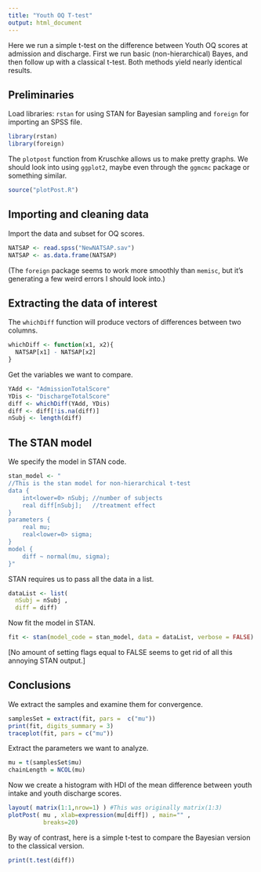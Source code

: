```yaml
---
title: "Youth OQ T-test"
output: html_document
---
```


Here we run a simple t-test on the difference between Youth OQ scores at admission and discharge. First we run basic (non-hierarchical) Bayes, and then follow up with a classical t-test. Both methods yield nearly identical results.

## Preliminaries

Load libraries: `rstan` for using STAN for Bayesian sampling and `foreign` for importing an SPSS file.

```r
library(rstan)
library(foreign)
```

The `plotpost` function from Kruschke allows us to make pretty graphs. We should look into using `ggplot2`, maybe even through the `ggmcmc` package or something similar.

```r
source("plotPost.R")
```

## Importing and cleaning data

Import the data and subset for OQ scores.

```r
NATSAP <- read.spss("NewNATSAP.sav")
NATSAP <- as.data.frame(NATSAP)
```

(The `foreign` package seems to work more smoothly than `memisc`, but it's generating a few weird errors I should look into.)

## Extracting the data of interest

The `whichDiff` function will produce vectors of differences between two columns.

```r
whichDiff <- function(x1, x2){
  NATSAP[x1] - NATSAP[x2]
}
```

Get the variables we want to compare.

```r
YAdd <- "AdmissionTotalScore"
YDis <- "DischargeTotalScore"
diff <- whichDiff(YAdd, YDis)
diff <- diff[!is.na(diff)]
nSubj <- length(diff)
```

## The STAN model

We specify the model in STAN code.

```r
stan_model <- "
//This is the stan model for non-hierarchical t-test
data {
    int<lower=0> nSubj; //number of subjects
    real diff[nSubj];   //treatment effect
}
parameters {
    real mu; 
    real<lower=0> sigma;
}
model {
    diff ~ normal(mu, sigma);
}"
```

STAN requires us to pass all the data in a list.

```r
dataList <- list( 
  nSubj = nSubj ,
  diff = diff)
```

Now fit the model in STAN.

```r
fit <- stan(model_code = stan_model, data = dataList, verbose = FALSE)
```

[No amount of setting flags equal to FALSE seems to get rid of all this annoying STAN output.]

## Conclusions

We extract the samples and examine them for convergence.

```r
samplesSet = extract(fit, pars =  c("mu"))
print(fit, digits_summary = 3)
traceplot(fit, pars = c("mu"))
```

Extract the parameters we want to analyze.

```r
mu = t(samplesSet$mu)
chainLength = NCOL(mu)
```

Now we create a histogram with HDI of the mean difference between youth intake and youth discharge scores.

```r
layout( matrix(1:1,nrow=1) ) #This was originally matrix(1:3)
plotPost( mu , xlab=expression(mu[diff]) , main="" ,
          breaks=20)
```

By way of contrast, here is a simple t-test to compare the Bayesian version to the classical version.

```r
print(t.test(diff))
```